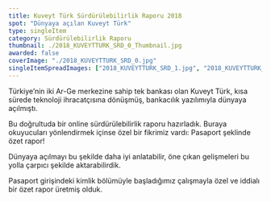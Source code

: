 ```yaml
---
title: Kuveyt Türk Sürdürülebilirlik Raporu 2018
spot: "Dünyaya açılan Kuveyt Türk"
type: singleItem
category: Sürdürülebilirlik Raporu
thumbnail: ./2018_KUVEYTTURK_SRD_0_Thumbnail.jpg
awarded: false
coverImage: "./2018_KUVEYTTURK_SRD_0.jpg"
singleItemSpreadImages: ["2018_KUVEYTTURK_SRD_1.jpg", "2018_KUVEYTTURK_SRD_2.jpg", "2018_KUVEYTTURK_SRD_3.jpg"]
---
```


Türkiye’nin iki Ar-Ge merkezine sahip tek bankası olan Kuveyt Türk, kısa sürede teknoloji ihracatçısına dönüşmüş, bankacılık yazılımıyla dünyaya açılmıştı.

Bu doğrultuda bir online sürdürülebilirlik raporu hazırladık. Buraya okuyucuları yönlendirmek içinse özel bir fikrimiz vardı: Pasaport şeklinde özet rapor!

Dünyaya açılmayı bu şekilde daha iyi anlatabilir, öne çıkan gelişmeleri bu yolla çarpıcı şekilde aktarabilirdik.

Pasaport girişindeki kimlik bölümüyle başladığımız çalışmayla özel ve iddialı bir özet rapor üretmiş olduk.
